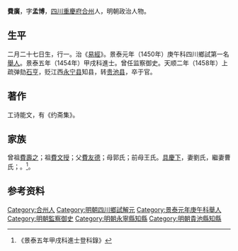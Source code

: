 {{明清人物信息框
| 姓名 = 費廣
| 原名 =
| 圖片名稱= 
| 圖片大小 =
| 圖片說明 = 
| 最高職務 = 監察御史
| 國家 = 大明 
| 爵位 =
| 籍貫 = [[四川|四川]][[重慶府|重慶府]][[合州|合州]]
| 族裔 = 
| 旗籍 = 
| 字號 = 字孟博
| 諡號 =
| 出生日期 = 生年不詳
| 出生地點 =
| 逝世日期 = 卒年不詳
| 逝世地點 =
| 墓葬 =
| 配偶 = 劉氏，繼妻曹氏
| 親屬 = 
| 出身 =
* 景泰五年甲戌科進士出身
| 經歷 =
| 著作 =  
}}
'''費廣'''{{BD|？||？||}}，字'''孟博'''，[[四川|四川]][[重慶府|重慶府]][[合州|合州]]人，明朝政治人物。

== 生平 ==
二月二十七日生，行一。治《[[易經|易經]]》。景泰元年（1450年）庚午科四川鄉試第一名[[舉人|舉人]]。景泰五年（1454年）甲戌科進士。曾任监察御史。天顺二年（1458年）上疏弹劾[[石亨|石亨]]，贬江西[[永宁县|永宁县]]知县，转[[贵池县|贵池县]]，卒于官。

==著作==
工诗能文，有《约斋集》。

== 家族 ==
曾祖[[費壽之|費壽之]]；祖[[費文授|費文授]]；父[[費友德|費友德]]；母郭氏；前母王氏。[[具慶下|具慶下]]，妻劉氏，繼妻曹氏；。<ref>《景泰五年甲戌科進士登科錄》</ref>。

== 参考资料 ==
{{reflist}}

{{景泰五年甲戌科殿试金榜}}
{{Authority control}}

{{DEFAULTSORT:Fei費}}
[[Category:合州人|Category:合州人]]
[[Category:明朝四川鄉試解元|Category:明朝四川鄉試解元]]
[[Category:景泰元年庚午科舉人|Category:景泰元年庚午科舉人]]
[[Category:明朝監察御史|Category:明朝監察御史]]
[[Category:明朝永寧縣知縣|Category:明朝永寧縣知縣]]
[[Category:明朝貴池縣知縣|Category:明朝貴池縣知縣]]
{{明朝人物小作品}}